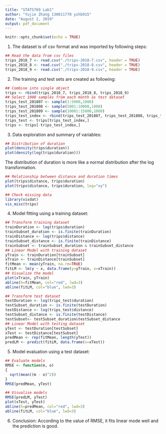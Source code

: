 ```yaml
---
title: "STATS769 Lab1"
author: "Yujie Zhang 130011770 yzhb915"
date: "August 2, 2019"
output: pdf_document
---
```


```r
knitr::opts_chunk$set(echo = TRUE)
```


1. The dataset is of csv format and was imported by following steps:

```r
## Read the data from csv files
trips_2018_7 <- read.csv("./trips-2018-7.csv", header = TRUE) 
trips_2018_8 <- read.csv("./trips-2018-8.csv", header = TRUE) 
trips_2018_9 <- read.csv("./trips-2018-9.csv", header = TRUE)
```

2. The training and test sets are created as following:

```r
## Combine into single object
trips <- rbind(trips_2018_7, trips_2018_8, trips_2018_9)
## Select 1000 samples from each month as test dataset
trips_test_201807 <- sample(1:5000,1000)
trips_test_201808 <- sample(5001:10000,1000)
trips_test_201809 <- sample(10001:15000,1000)
trips_test_index <- rbind(trips_test_201807, trips_test_201808, trips_test_201809) 
trips_test <- trips[trips_test_index,]
trips <- trips[-trips_test_index,]
```

3. Data exploration and summary of variables:

```r
## Distribution of duration
plot(density(trips$duration))
plot(density(log(trips$duration)))
```

The distribution of duration is more like a normal distribution after the log transformation.

```r
## Relationship between distance and duration times
plot(trips$distance, trips$duration)
plot(trips$distance, trips$duration, log="xy")

## Check missing data 
library(visdat) 
vis_miss(trips)
```

4. Model fitting using a training dataset:

```r
## Transform training dataset
trainDuration <- log(trips$duration) 
trainSubset_duration <- is.finite(trainDuration)
trainDistance <- log(trips$distance) 
trainSubset_distance <- is.finite(trainDistance)
trainSubset <- trainSubset_duration & trainSubset_distance
## Linear Model with training dataset
yTrain <- trainDuration[trainSubset]
xTrain <- trainDistance[trainSubset]
fitMean <- mean(yTrain, na.rm=TRUE)
fitLM <- lm(y ~ x, data.frame(y=yTrain, x=xTrain))
## Visualize the model
plot(xTrain, yTrain) 
abline(h=fitMean, col="red", lwd=3) 
abline(fitLM, col="blue", lwd=3)

## Transform test dataset
testDuration <- log(trips_test$duration) 
testSubset_duration <- is.finite(testDuration) 
testDistance <- log(trips_test$distance) 
testSubset_distance <- is.finite(testDistance) 
testSubset<- testSubset_duration&testSubset_distance
## Linear Model with testing dataset
yTest <- testDuration[testSubset]
xTest <- testDistance[testSubset]
predMean <- rep(fitMean, length(yTest)) 
predLM <- predict(fitLM, data.frame(x=xTest))
```

5. Model evaluation using a test dataset:

```r
## Evaluate models
RMSE <- function(m, o) 
{
  sqrt(mean((m - o)^2)) 
}
RMSE(predMean, yTest)
```

```r
## Visualise models
RMSE(predLM, yTest)
plot(xTest, yTest) 
abline(h=predMean, col="red", lwd=3) 
abline(fitLM, col="blue", lwd=3)
```

6. Conclusion: According to the value of RMSE, it fits linear mode well and the prediction is good.

